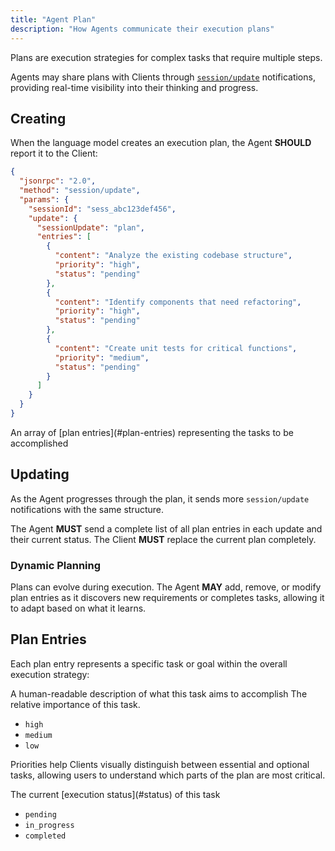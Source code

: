 ```yaml
---
title: "Agent Plan"
description: "How Agents communicate their execution plans"
---
```


Plans are execution strategies for complex tasks that require multiple steps.

Agents may share plans with Clients through [`session/update`](./prompt-turn#3-agent-reports-output) notifications, providing real-time visibility into their thinking and progress.

## Creating

When the language model creates an execution plan, the Agent **SHOULD** report it to the Client:

```json
{
  "jsonrpc": "2.0",
  "method": "session/update",
  "params": {
    "sessionId": "sess_abc123def456",
    "update": {
      "sessionUpdate": "plan",
      "entries": [
        {
          "content": "Analyze the existing codebase structure",
          "priority": "high",
          "status": "pending"
        },
        {
          "content": "Identify components that need refactoring",
          "priority": "high",
          "status": "pending"
        },
        {
          "content": "Create unit tests for critical functions",
          "priority": "medium",
          "status": "pending"
        }
      ]
    }
  }
}
```

<ParamField path="entries" type="PlanEntry[]" required>
  An array of [plan entries](#plan-entries) representing the tasks to be accomplished
</ParamField>

## Updating

As the Agent progresses through the plan, it sends more `session/update` notifications with the same structure.

The Agent **MUST** send a complete list of all plan entries in each update and their current status. The Client **MUST** replace the current plan completely.

### Dynamic Planning

Plans can evolve during execution. The Agent **MAY** add, remove, or modify plan entries as it discovers new requirements or completes tasks, allowing it to adapt based on what it learns.

## Plan Entries

Each plan entry represents a specific task or goal within the overall execution strategy:

<ParamField path="content" type="string" required>
  A human-readable description of what this task aims to accomplish
</ParamField>

<ParamField path="priority" type="PlanEntryPriority" required>
  The relative importance of this task.

  - `high`
  - `medium`
  - `low`

  Priorities help Clients visually distinguish between essential and optional tasks, allowing users to understand which parts of the plan are most critical.
</ParamField>

<ParamField path="status" type="PlanEntryStatus" required>
  The current [execution status](#status) of this task

  - `pending`
  - `in_progress`
  - `completed`
</ParamField>
